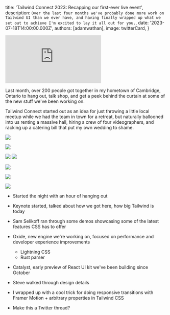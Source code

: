 
  title: 'Tailwind Connect 2023: Recapping our first-ever live event',
  description: `Over the last four months we've probably done more work on Tailwind UI than we ever have, and having finally wrapped up what we set out to achieve I'm excited to lay it all out for you.`,
  date: '2023-07-18T14:00:00.000Z',
  authors: [adamwathan],
  image: twitterCard,
}



<div className="aspect-w-16 aspect-h-9 my-12 bg-slate-700 rounded-xl overflow-hidden">
  <iframe
    className="rounded-xl"
    src="https://www.youtube.com/embed/CLkxRnRQtDE"
    frameBorder="0"
    allow="accelerometer; autoplay; clipboard-write; encrypted-media; gyroscope; picture-in-picture"
    allowFullScreen
  ></iframe>
</div>


Last month, over 200 people got together in my hometown of Cambridge, Ontario to hang out, talk shop, and get a peek behind the curtain at some of the new stuff we've been working on.

Tailwind Connect started out as an idea for just throwing a little local meetup while we had the team in town for a retreat, but naturally ballooned into us renting a massive hall, hiring a crew of four videographers, and racking up a catering bill that put my own wedding to shame.

![](https://res.cloudinary.com/tailwind-labs/image/upload/connect/tailwind-connect-193_walmmg.jpg)


![](https://res.cloudinary.com/tailwind-labs/image/upload/connect/tailwind-connect-215_mbbxax.jpg)


![](https://res.cloudinary.com/tailwind-labs/image/upload/connect/tailwind-connect-44_txibpz.jpg)
![](https://res.cloudinary.com/tailwind-labs/image/upload/connect/tailwind-connect-207_hfodbb.jpg)


![](https://res.cloudinary.com/tailwind-labs/image/upload/connect/tailwind-connect-214_iqkdyp.jpg)



![](https://res.cloudinary.com/tailwind-labs/image/upload/connect/tailwind-connect-60_uyw5la.jpg)

![](https://res.cloudinary.com/tailwind-labs/image/upload/connect/tailwind-connect-55_bdevxe.jpg)

- Started the night with an hour of hanging out
- Keynote started, talked about how we got here, how big Tailwind is today
- Sam Selikoff ran through some demos showcasing some of the latest features CSS has to offer


- Oxide, new engine we're working on, focused on performance and developer experience improvements
  - Lightning CSS
  - Rust parser

- Catalyst, early preview of React UI kit we've been building since October
- Steve walked through design details
- I wrapped up with a cool trick for doing responsive transitions with Framer Motion + arbitrary properties in Tailwind CSS

- Make this a Twitter thread?
